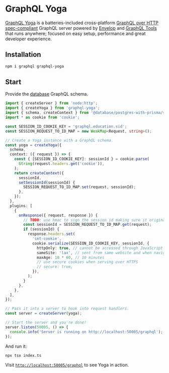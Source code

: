 # GraphQL Yoga

[GraphQL Yoga](https://the-guild.dev/graphql/yoga-server) is a batteries-included cross-platform [GraphQL over HTTP spec-compliant](https://github.com/enisdenjo/graphql-http/tree/master/implementations/graphql-yoga) GraphQL server powered by [Envelop](https://envelop.dev) and [GraphQL Tools](https://graphql-tools.com) that runs anywhere; focused on easy setup, performance and great developer experience.

## Installation

```sh
npm i graphql graphql-yoga
```

## Start

Provide the [database](/database/introduction) GraphQL schema.

```ts filename="examples/server/graphql-yoga/index.ts"
import { createServer } from 'node:http';
import { createYoga } from 'graphql-yoga';
import { schema, createContext } from '@database/postgres-with-prisma/schema';
import * as cookie from 'cookie';

const SESSION_ID_COOKIE_KEY = 'graphql.education.sid';
const SESSION_REQUEST_TO_ID_MAP = new WeakMap<Request, string>();

// Create a Yoga instance with a GraphQL schema.
const yoga = createYoga({
  schema,
  context: ({ request }) => {
    const { [SESSION_ID_COOKIE_KEY]: sessionId } = cookie.parse(
      String(request.headers.get('cookie')),
    );
    return createContext({
      sessionId,
      setSessionId(sessionId) {
        SESSION_REQUEST_TO_ID_MAP.set(request, sessionId);
      },
    });
  },
  plugins: [
    {
      onResponse({ request, response }) {
        // TODO: use hmac to sign the session id making sure it originated from us
        const sessionId = SESSION_REQUEST_TO_ID_MAP.get(request);
        if (sessionId) {
          response.headers.set(
            'set-cookie',
            cookie.serialize(SESSION_ID_COOKIE_KEY, sessionId, {
              httpOnly: true, // cannot be accessed through JavaScript by browsers
              sameSite: 'lax', // sent from same website and when navigating to the website
              maxAge: 10 * 60, // 10 minutes
              // use secure cookies when serving over HTTPS
              // secure: true,
            }),
          );
        }
      },
    },
  ],
});

// Pass it into a server to hook into request handlers.
const server = createServer(yoga);

// Start the server and you're done!
server.listen(50005, () => {
  console.info('Server is running on http://localhost:50005/graphql');
});
```

And run it:

```sh
npx tsx index.ts
```

Visit [`http://localhost:50005/graphql`](http://localhost:50005/graphql) to see Yoga in action.
